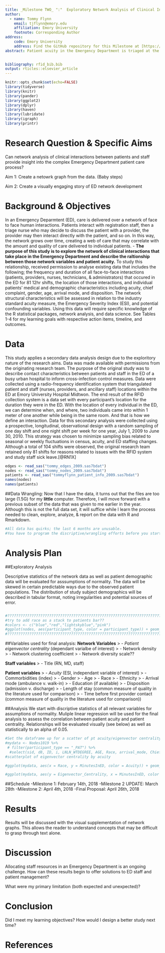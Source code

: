 ```yaml
---
title: _Milestone TWO_ ":"  Exploratory Network Analysis of Clinical Interactions in the ED
author:  
  - name: Tommy Flynn
    email: tjflynn@emory.edu
    affiliation: Emory University
    footnote: Corresponding Author
address:
    code: Emory University
    address: Find the GitHub repository for this Milestone at [https://github.com/tommyflynn/Flynn_N741_Project/tree/master/Flynn_Project](https://github.com/tommyflynn/Flynn_N741_Project/tree/master/Flynn_Project)
abstract: Patient acuity in the Emergency Department is triaged at the beginning of the care process using the Emergency Severity Index (ESI). Although the ESI is widely used and accepted as a validated predictor of ED resource consumption, its predictive power has limitations that can negatively impact patient flow and safety. An objective measurement of individual resource consumption, that passively observes and calulates relative patient needs, would allow nurses and administrators to make better decisions with staffing and patient assignemnts. This study proposes an approach to continuous passive patient acuity monitoring using radio-frequency identifaction (RFID) technology and network analysis algorithms to define and potentially predict changes in patient acuity. The first step in this process is to determine how acuity, as it is currently measured, correlates to the network position of patients in the clinical interaction network. A strong correlation between network position and acuity is expected, and a change in network position is presumed to reflect a change in patient condition. 
  

bibliography: rfid_bib.bib
output: rticles::elsevier_article
---
```

```r
knitr::opts_chunk$set(echo=FALSE)
library(tidyverse)
library(knitr)
library(pander)
library(ggplot2)
library(dplyr)
library(haven)
library(lubridate)
library(igraph)
library(printr)
```

Research Question & Specific Aims
=================================
Can network analysis of clinical interactions between patients and staff provide insight into the complex Emergency Department patient care process? 

Aim 1: Create a netowrk graph from the data. (Baby steps)

Aim 2: Create a visually engaging story of ED network development

Background & Objectives
=======================

In an Emergency Deparmtent (ED), care is delivered over a network of face to face human interactions. Patients interact with registration staff, then a triage nurse who may decide to discuss the patient with a provider, the provider may then interact directly with the patient, and so on. In this way, the network grows over time, creating a web of care that may correlate with the amount and quality of care delivered to individual patients. 
- __The purpose of this study is to explore the network of clinical interactions that take place in the Emergency Department and describe the raltionship between those network variables and patient acuity.__ To study this relationship, received permission to analyse existing data that includes the following; the frequency and duration of all face-to-face interactions (patients, providers, nurses, technicians, & administrators) that occured in the ED for 81 12hr shifts, the location of those interactions, and individual patients' medical and demographic characteristics including acuity, chief complaint, gender, age, arrival mode, and disposition. The network structural characteristics will be assessed in relation to the industry standard acuity measure, the Emergency Severity Index (ESI), and potential confounding variables. Using this data will require specific knowledge of the R statistical packages, network analysis, and data science. See Tables 1-4 for my learning goals with respective action items, timeline, and outcomes. 

Data
====
This study applies a secondary data analysis design due to the exploritory nature of the research aims. Data was made available with permissions from the originating research team. The purpose of the original study was to describe contact characteristics between patients and staff in the ED of a busy urban hospital to inform cross-infection control measures. Data were collected using a radio-frequency identification system that triangulated patient and staff (nurses, providers, and ancillary staff) locations within the ED at Emory University Hospital Midtwon. The end result of the RFID collection system is a data set with every participant's location for the duration they were in the ED. With the location of every individual in the ED, we can determine when, and where, two individuals came into within 1 meter of one another while being in the same room. And that is how we define an interaction. Data for this secondary analysis were collected using a prospective, longitudinal, observational design with a random sampling of one day shift and one night shift per week for one year, July 1, 2009 to June 30, 2010. This strategy was chosen to minimize sampling bias related to seasonal or weekly fluctuations in census, acuity, and ED staffing changes. Although a total of 104 shifts were observed, the original research team retained only 81 shifts for reasons related to issues with the RFID system and study staff sick leave.[@RN1X] 
```r
edges <- read_sas("tommy_edges_2009.sas7bdat")
nodes <- read_sas("tommy_nodes_2009.sas7bdat")
patients <- read_sas("tommyflynn_patient_info_2009.sas7bdat")
names(nodes)
names(patients)
```
##Data Wrangling:
Now that I have the data, it turns out that the files are too large (1.5G) for my __little__ computer. Therefore, I will move forward with a previous subset of the data that was given to me earlier in the year. Although this is not the full data set, it will suffice while I learn the process needed to clean, explore, analyze, & report on the data with R and Rmarkdown.  
```r
#All data has quirks; the last 6 months are unusable. 
#You have to program the discriptive/wrangling efforts before you start actually looking for issues i#n the data
```

Analysis Plan
=============

##Exploratory Analysis

Descriptive statistics of the network data as well as patient demographic data will be evaluated for asssumptions of normality. The data will be skewed in certain predictable ways due to the observed patient populations. The distribution of study subject demographics will be described in tabular format, noting irregularities and potential sources of error.
```r

```


```r
#???????????????????????????????????????????????????????????????????????????????????????????????????
#try to add race as a stack to patients bar??
#colors <- c("blue","red","lightskyblue","pink")
#ggplot(nodes, aes(participant_type, color = participant_type)) + geom_bar(aes(fill = colors)) + scale_fill_identity("Color legend", guide = "participant_type", labels = c("Patient","RN","MD","Staff")) + scale_color_identity("Color legend", guide = "participant_type", labels = c("Patient","RN","MD","Staff")) + labs(title = "Participant Type Distribution", x = "Participant Type", y = "Count") + sec_axis(race?)
#???????????????????????????????????????????????????????????????????????????????????????????????????
```

##Variables used for final analysis:
__Network Variables__
>  - *Patient eigenvector centrality* (dependant varialbe of interest)
>  - Network density
>  - Network clustering coefficient
>  - Network diversity scale??

__Staff variables__
>  - Title (RN, MD, staff)

__Patient variables__
>  - *Acuity* (ESI, independant variable of interest)
>  - Commorbidities (index)
>  - Gender
>  - Age
>  - Race
>  - Ethnicity
>  - Arrival mode (ambulance v. walk-in)
>  - Education (if available)
>  - Disposition (admission v. discharge)
>  - Length of stay (common measure of quality in the literature used for comparison)
>  - Time before first provider contact (common measure of quality in the literature used for comparison))
  
##Analysis
We start with discriptive statistics of all relevant variables for assumptions of normality. 
Muliple linear regression will be used for the final analysis to assess the correlation between patient acuity and patient centrality. Relationships will be evaluated visually (see below) as well as statistically to an alpha of 0.05.
```r
#Set the dataframe up for a scatter of pt acuity/eigenvector centrality
#mydata <- Nodes1019 %>% 
 # filter(participant_type == "_PAT") %>% 
  #select(sid, d8, ID, i, LNLN_WTDEGREE, AGE, Race, arrival_mode, Chief_Complaint, ED_Disposition, Arr_Mode, Sex, MinutesInED, Acuity, acuitycat, BLACKyn, wdegree, Eigenvector_Centrality, Betweenness_Centrality, degree, degree_ps, RELATIVE_DEGREE, Authority)
#scatterplot of eigenvector centrality by acuity

#ggplot(mydata, aes(x = Race, y = MinutesInED, color = Acuity)) + geom_boxplot() + labs(title = "Boxplot of Minutes in the ED by Race, grouped by Acuity", x = "Race", y = "Minutes in ED")
```

```r
#ggplot(mydata, aes(y = Eigenvector_Centrality, x = MinutesInED, color = Acuity)) + geom_point() + #labs(title = "Boxplot Play", x = "Acuity", y = "Minutes")
```
##Schedule
-Milestone 1: February 14th, 2018
-Milestone 2 UPDATE: March 28th
-Milestone 2: April 4th, 2018
-Final Proposal: April 26th, 2018

Results
=======
Results will be discussed with the visual supplementation of network graphs. This allows the reader to understand concepts that may be difficult to grasp through text alone. 



Discussion
==========
Allocating staff resources in an Emergency Department is an ongoing challenge. How can these results begin to offer solutions to ED staff and patient management? 

What were my primary limitation (both expected and unexpected)?



Conclusion
==========
Did I meet my learning objectives? How would I design a better study next time? 


References {#references.unnumbered} 
==========




